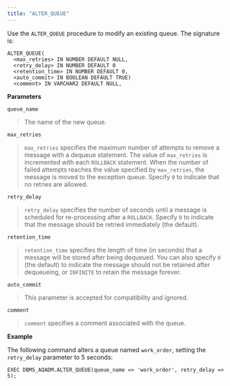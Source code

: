 ```yaml
---
title: "ALTER_QUEUE"
---
```


Use the `ALTER_QUEUE` procedure to modify an existing queue. The signature is:

``` text
ALTER_QUEUE(
  <max_retries> IN NUMBER DEFAULT NULL,
  <retry_delay> IN NUMBER DEFAULT 0
  <retention_time> IN NUMBER DEFAULT 0,
  <auto_commit> IN BOOLEAN DEFAULT TRUE)
  <comment> IN VARCHAR2 DEFAULT NULL,
```

**Parameters**

`queue_name`

> The name of the new queue.

`max_retries`

> `max_retries` specifies the maximum number of attempts to remove a message with a dequeue statement. The value of `max_retries` is incremented with each `ROLLBACK` statement. When the number of failed attempts reaches the value specified by `max_retries`, the message is moved to the exception queue. Specify `0` to indicate that no retries are allowed.

`retry_delay`

> `retry_delay` specifies the number of seconds until a message is scheduled for re-processing after a `ROLLBACK`. Specify `0` to indicate that the message should be retried immediately (the default).

`retention_time`

> `retention_time` specifies the length of time (in seconds) that a message will be stored after being dequeued. You can also specify `0` (the default) to indicate the message should not be retained after dequeueing, or `INFINITE` to retain the message forever.

`auto_commit`

> This parameter is accepted for compatibility and ignored.

`comment`

> `comment` specifies a comment associated with the queue.

**Example**

The following command alters a queue named `work_order`, setting the `retry_delay` parameter to 5 seconds:

``` text
EXEC DBMS_AQADM.ALTER_QUEUE(queue_name => 'work_order', retry_delay => 5);
```

